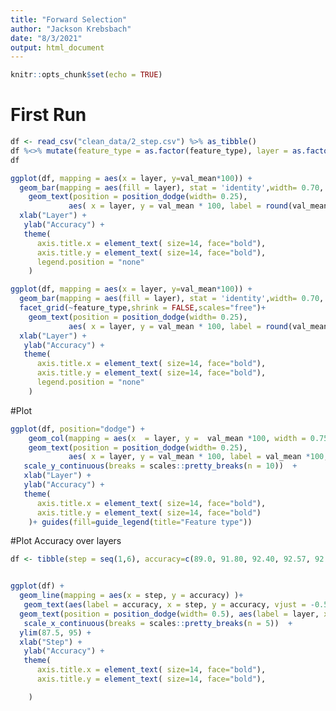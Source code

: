 ```yaml
---
title: "Forward Selection"
author: "Jackson Krebsbach"
date: "8/3/2021"
output: html_document
---
```


```r
knitr::opts_chunk$set(echo = TRUE)
```

# First Run
```r
df <- read_csv("clean_data/2_step.csv") %>% as_tibble()
df %<>% mutate(feature_type = as.factor(feature_type), layer = as.factor(paste( "+",layer))) %>% select(c(layer, val_mean, feature_type))
df
```

```r
ggplot(df, mapping = aes(x = layer, y=val_mean*100)) +
  geom_bar(mapping = aes(fill = layer), stat = 'identity',width= 0.70, position = position_dodge(width=50)) +scale_fill_viridis(discrete = TRUE) +
    geom_text(position = position_dodge(width= 0.25),
             aes( x = layer, y = val_mean * 100, label = round(val_mean *100, digits = 2), vjust =-0.5)) + 
  xlab("Layer") +
   ylab("Accuracy") +
   theme(
      axis.title.x = element_text( size=14, face="bold"),
      axis.title.y = element_text( size=14, face="bold"),
      legend.position = "none"
    )

```

```r
ggplot(df, mapping = aes(x = layer, y=val_mean*100)) +
  geom_bar(mapping = aes(fill = layer), stat = 'identity',width= 0.70, position = position_dodge(width=50)) +scale_fill_viridis(discrete = TRUE) +
  facet_grid(~feature_type,shrink = FALSE,scales="free")+
    geom_text(position = position_dodge(width= 0.25),
             aes( x = layer, y = val_mean * 100, label = round(val_mean *100, digits = 2), vjust =-0.5)) + 
  xlab("Layer") +
   ylab("Accuracy") +
   theme(
      axis.title.x = element_text( size=14, face="bold"),
      axis.title.y = element_text( size=14, face="bold"),
      legend.position = "none"
    )

```

#Plot
```r
ggplot(df, position="dodge") + 
    geom_col(mapping = aes(x  = layer, y =  val_mean *100, width = 0.75, group = feature_type, colour = feature_type),position="dodge", stat="identity") +
    geom_text(position = position_dodge(width= 0.25),
             aes( x = layer, y = val_mean * 100, label = val_mean *100, vjust =-0.5)) +
   scale_y_continuous(breaks = scales::pretty_breaks(n = 10))  +
   xlab("Layer") +
   ylab("Accuracy") +
   theme(
      axis.title.x = element_text( size=14, face="bold"),
      axis.title.y = element_text( size=14, face="bold")
    )+ guides(fill=guide_legend(title="Feature type"))
```





#Plot Accuracy over layers
```r

df <- tibble(step = seq(1,6), accuracy=c(89.0, 91.80, 92.40, 92.57, 92.52, 92.57 ), layer= c("hsv segmented", " + contrast (7)", " + hsv", " + contrast (5)",  " + contrast (3)", " + rgb "))


ggplot(df) +
  geom_line(mapping = aes(x = step, y = accuracy) )+ 
   geom_text(aes(label = accuracy, x = step, y = accuracy, vjust = -0.5)) + 
  geom_text(position = position_dodge(width= 0.5), aes(label = layer, x = step, y = accuracy, vjust = -3), color = "brown", size = 3.5) + 
   scale_x_continuous(breaks = scales::pretty_breaks(n = 5))  +
  ylim(87.5, 95) +
  xlab("Step") +
   ylab("Accuracy") +
   theme(
      axis.title.x = element_text( size=14, face="bold"),
      axis.title.y = element_text( size=14, face="bold"),

    )
  
```


